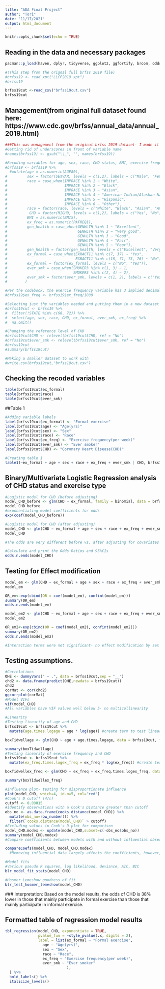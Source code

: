 ---
title: "ADA Final Project"
author: "Tori"
date: "11/17/2021"
output: html_document
---

```{r setup, include=FALSE}
knitr::opts_chunk$set(echo = TRUE)
```

## Reading in the data and necessary packages

```{r}
pacman::p_load(haven, dplyr, tidyverse, ggplot2, ggfortify, broom, odds.n.ends, blorr, nnet, car, table1, caret, ggcorrplot, gtsummary, expss)

#(This step from the orignal full brfss 2019 file)
#brfss19 <- read_xpt("LLCP2019.xpt")
#brfss19

brfss19cut <-read_csv("brfss19cut.csv")
brfss19cut
```

## Management(from original full dataset found here: https://www.cdc.gov/brfss/annual_data/annual_2019.html)

```{r}
###This was management from the original brfss 2019 dataset- I made it into a smaller csv file below so these steps are not needed
#Getting rid of underscores in front of variable name
#names(brfss19) <- gsub("\\_", "", names(brfss19))

#Recoding variables for age, sex, race, CHD status, BMI, exercise frequency, and general health. Also recoded and categorized formal exercise variable. 
#brfss19 <- brfss19 %>%
  #mutate(age = as.numeric(AGE80),
#         sex = factor(SEXVAR, levels = c(1,2), labels = c("Male", "Female")),
#         race = case_when(IMPRACE %in% 1 ~ "White",
#                          IMPRACE %in% 2 ~ "Black",
#                          IMPRACE %in% 3 ~ "Asian",
#                          IMPRACE %in% 4 ~ "American Indian/Alaskan Native",
#                          IMPRACE %in% 5 ~ "Hispanic",
#                          IMPRACE %in% 6 ~ "Other"),
#         race = factor(race, levels = c("White", "Black", "Asian", "American Indian/Alaskan Native", "Hispanic", "Other")),
#          CHD = factor(MICHD, levels = c(1,2), labels = c("Yes", "No")),
#         BMI = as.numeric(BMI5),
#         ex_freq = as.numeric(PAFREQ1),
#         gen_health = case_when(GENHLTH %in% 1 ~ "Excellent",
#                                GENHLTH %in% 2 ~ "Very good",
#                                GENHLTH %in% 3 ~ "Good",
#                                GENHLTH %in% 4 ~ "Fair",
#                                GENHLTH %in% 5 ~ "Poor"),
#         gen_health = factor(gen_health, levels = c("Excellent", "Very good", "Good", "Fair", "Poor")),
#         ex_formal = case_when(EXRACT11 %in% c(7, 37) ~ "Yes",
#                               EXRACT11 %in% c(18, 71, 73, 76) ~ "No"),
#         ex_formal = factor(ex_formal, levels = c("No", "Yes")),
#         ever_smk = case_when(SMOKER3 %in% c(1, 3) ~ 1,
#                              SMOKER3 %in% c(2, 4) ~ 2),
#         ever_smk = factor(ever_smk, levels = c(1, 2), labels = c("Yes", "No")),
#        )

#Per the codebook, the exercie frequency variable has 3 implied decimal places. I want to insert those decimal places explicitly:
#brfss19$ex_freq <- brfss19$ex_freq/1000

#Selecting just the variables needed and putting them in a new dataset
#brfss19cut <- brfss19 %>%
#  filter(!STATE %in% c(66, 72)) %>%
#  select(age, sex, race, CHD, ex_formal, ever_smk, ex_freq) %>%
#  na.omit()

#Changing the reference level of CHD
#brfss19cut$CHD <- relevel(brfss19cut$CHD, ref = "No")
#brfss19cut$ever_smk <- relevel(brfss19cut$ever_smk, ref = "No")
#brfss19cut
#summary(brfss19cut)

#Making a smaller dataset to work with
#write.csv(brfss19cut,"brfss19cut.csv")
```

## Checking the recoded variables
```{r}
table(brfss19cut$ex_formal)
table(brfss19cut$race)
table(brfss19cut$ever_smk)
```

##Table 1
```{r}
#Adding variable labels
label(brfss19cut$ex_formal) <- "Formal exercise"
label(brfss19cut$age) <- "Age(yrs)"
label(brfss19cut$sex) <- "Sex"
label(brfss19cut$race) <- "Race"
label(brfss19cut$ex_freq) <- "Exercise frequency(per week)"
label(brfss19cut$ever_smk) <- "Ever smoker"
label(brfss19cut$CHD) <- "Coronary Heart Disease(CHD)"

#Creating table 1
table1(~ex_formal + age + sex + race + ex_freq + ever_smk | CHD, brfss19cut, render.missing = NULL)
```

## Binary/Multivariate Logistic Regression analysis of CHD status and exercise type 
```{r}
#Logistic model for CHD (before adjusting)
model_CHD_before <- glm(CHD ~ ex_formal, family = binomial, data = brfss19cut)
model_CHD_before
#exponentiating model coefficients for odds
exp(coef(model_CHD_before))

#Logistic model for CHD (after adjusting)
model_CHD <- glm(CHD ~ ex_formal + age + sex + race + ex_freq + ever_smk, family = binomial, data = brfss19cut)
model_CHD

#The odds are very different before vs. after adjusting for covariates

#Calculate and print the Odds Ratios and 95%CIs
odds.n.ends(model_CHD)
```

## Testing for Effect modification
```{r}
model_em <- glm(CHD ~ ex_formal + age + sex + race + ex_freq + ever_smk + sex*ex_formal, family = binomial, data = brfss19cut)
model_em

OR_em<-exp(cbind(OR = coef(model_em), confint(model_em)))
summary(OR_em)
odds.n.ends(model_em)

model_em2 <- glm(CHD ~ ex_formal + age + sex + race + ex_freq + ever_smk*ex_formal, family = binomial, data = brfss19cut)
model_em2

OR_em2<-exp(cbind(OR = coef(model_em2), confint(model_em2)))
summary(OR_em2)
odds.n.ends(model_em2)

#Interaction terms were not significant- no effect modification by sex or smoking for exercise frequency and CHD. 
```

## Testing assumptions. 
```{r}

#Correlations
OHE <- dummyVars(" ~ .", data = brfss19cut,sep = "__")
chd2 <- data.frame(predict(OHE,newdata = brfss19cut))
chd2
corMat <- cor(chd2)
ggcorrplot(corMat)
#Model VIFs
vif(model_CHD)
#All variables have VIF values well below 5- no multicollinearity
```

```{r}
#Linearity
#Testing linearity of age and CHD
brfss19cut <- brfss19cut %>%
  mutate(age.times.logage = age * log(age)) #create term to test linearity

boxTidwellage <- glm(CHD ~ age + age.times.logage, data = brfss19cut, family = "binomial") #Box Tidwell technique, test the assumption of linearity

summary(boxTidwellage)
#Testing linearity of exercise frequency and CHD
brfss19cut <- brfss19cut %>%
  mutate(ex_freq.times.logex_freq = ex_freq * log(ex_freq)) #create term to test linearity

boxTidwellex_freq <- glm(CHD ~ ex_freq + ex_freq.times.logex_freq, data = brfss19cut, family = "binomial") #Box Tidwell technique, test the assumption of linearity

summary(boxTidwellex_freq)
```

```{r}
#Influence plot- testing for disproportionate influence
plot(model_CHD, which=4, id.n=5, col="red")
#Cook's D cutoff (4/n)
cutoff <- 0.00015
#identify observations with a Cook's Distance greater than cutoff
obs_no <- as.data.frame(cooks.distance(model_CHD)) %>%
  mutate(obs_no=row_number()) %>%
  filter(`cooks.distance(model_CHD)` > cutoff)
#Excluding values in Cook's D plot for comparison
model_CHD.modex <- update(model_CHD,subset=c(-obs_no$obs_no))
summary(model_CHD.modex)
#Compare coefficients between models with and without influential observations

compareCoefs(model_CHD, model_CHD.modex) 
  #Removing influential data largely affects the coefficients, however, all the influential points are cases and important for analyses
```

```{r}
#Model fits 
#Various pseudo R squares, log likelihood, deviance, AIC, BIC
blr_model_fit_stats(model_CHD)

#Hosmer Lemeshow goodness of fit
blr_test_hosmer_lemeshow(model_CHD)
```
  ### Interpretation: Based on the model results, the odds of CHD is 38% lower in those that mainly participate in formal exercise than those that mainly participate in informal exercise. 


## Formatted table of regression model results
```{r}

tbl_regression(model_CHD, exponentiate = TRUE, 
               pvalue_fun = ~style_pvalue(.x, digits = 2), 
               label = list(ex_formal ~ "Formal exercise",
                 age ~ "Age(yrs)",
                 sex ~ "Sex",
                 race ~ "Race",
                 ex_freq ~ "Exercise frequency(per week)",
                 ever_smk ~ "Ever smoker"
                            ),
  ) %>% 
  bold_labels() %>%
  italicize_levels()
```





